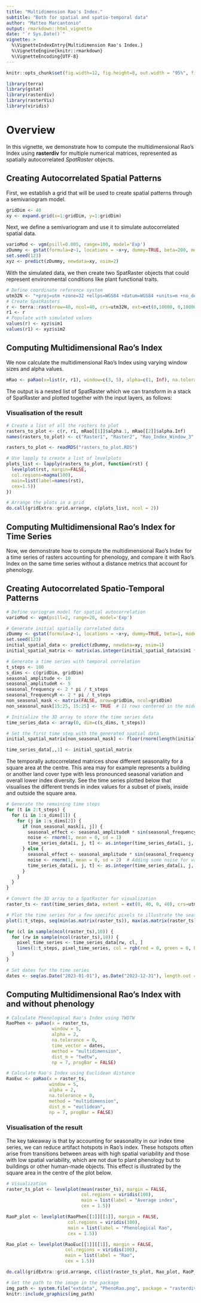 ```yaml
---
title: "Multidimension Rao's Index."
subtitle: "Both for spatial and spatio-temporal data"
author: "Matteo Marcantonio"
output: rmarkdown::html_vignette
date: "`r Sys.Date()`"
vignette: >
  %\VignetteIndexEntry{Multidimension Rao's Index.}
  %\VignetteEngine{knitr::rmarkdown}
  %\VignetteEncoding{UTF-8}
---
```


```r
knitr::opts_chunk$set(fig.width=12, fig.height=8, out.width = "95%", fig.align = "center", fig.dpi = 150, collapse = TRUE, comment = "#") 
```

```r
library(terra)
library(gstat)
library(rasterdiv)
library(rasterVis)
library(viridis)
```

# Overview
In this vignette, we demonstrate how to compute the multidimensional Rao's Index using **rasterdiv** for multiple numerical matrices, represented as spatially autocorrelated *SpatRaster* objects.

## Creating Autocorrelated Spatial Patterns
First, we establish a grid that will be used to create spatial patterns through a semivariogram model.

```r
gridDim <- 40
xy <- expand.grid(x=1:gridDim, y=1:gridDim)
```
Next, we define a semivariogram and use it to simulate autocorrelated spatial data.

```r
varioMod <- vgm(psill=0.005, range=100, model='Exp')
zDummy <- gstat(formula=z~1, locations = ~x+y, dummy=TRUE, beta=200, model=varioMod, nmax=1)
set.seed(123)
xyz <- predict(zDummy, newdata=xy, nsim=2)
```

With the simulated data, we then create two SpatRaster objects that could represent environmental conditions like plant functional traits.

```r
# Define coordinate reference system
utm32N <- "+proj=utm +zone=32 +ellps=WGS84 +datum=WGS84 +units=m +no_defs"
# Create SpatRasters
r <- terra::rast(nrow=40, ncol=40, crs=utm32N, ext=ext(0,10000, 0,10000))
r1 <- r
# Populate with simulated values
values(r) <- xyz$sim1
values(r1) <- xyz$sim2
```
## Computing Multidimensional Rao's Index

We now calculate the multidimensional Rao's Index using varying window sizes and alpha values.

```r
mRao <- paRao(x=list(r, r1), window=c(3, 5), alpha=c(1, Inf), na.tolerance=1, method="multidimension", simplify=3)
```
The output is a nested list of SpatRaster which we can transform in a stack of SpatRaster and plotted together with the input layers, as follows:

### Visualisation of the result

```r
# Create a list of all the rasters to plot
rasters_to_plot <- c(r, r1, mRao[[1]]$alpha.1, mRao[[2]]$alpha.Inf)
names(rasters_to_plot) <- c("Raster1", "Raster2", "Rao_Index_Window_3", "Rao_Index_Window_5")
```
```r
rasters_to_plot <- readRDS("rasters_to_plot.RDS")
```

```r
# Use lapply to create a list of levelplots
plots_list <- lapply(rasters_to_plot, function(rst) {
  levelplot(rst, margin=FALSE, 
  col.regions=magma(100), 
  main=list(label=names(rst), 
  cex=1.5))
})

# Arrange the plots in a grid
do.call(gridExtra::grid.arrange, c(plots_list, ncol = 2))
```

## Computing Multidimensional Rao's Index for Time Series

Now, we demonstrate how to compute the multidimensional Rao's Index for a time series of rasters accounting for phenology, and compare it with Rao's Index on the same time series without a distance metrics that account for phenology.

## Creating Autocorrelated Spatio-Temporal Patterns
```r
# Define variogram model for spatial autocorrelation
varioMod <- vgm(psill=2, range=20, model='Exp')

# Generate initial spatially correlated data
zDummy <- gstat(formula=z~1, locations = ~x+y, dummy=TRUE, beta=1, model=varioMod, nmax=1)
set.seed(123)
initial_spatial_data <- predict(zDummy, newdata=xy, nsim=1)
initial_spatial_matrix <- matrix(as.integer(initial_spatial_data$sim1 * 100), nrow=gridDim, ncol=gridDim)
```

```r
# Generate a time series with temporal correlation
t_steps <- 100
s_dims <- c(gridDim, gridDim)
seasonal_amplitude <- 10
seasonal_amplitudeR <- 5
seasonal_frequency <- 2 * pi / t_steps
seasonal_frequencyR <- 2 * pi / t_steps
non_seasonal_mask <- matrix(FALSE, nrow=gridDim, ncol=gridDim)
non_seasonal_mask[15:25, 15:25] <- TRUE  # 11 rows centered in the middle
```

```r
# Initialize the 3D array to store the time series data
time_series_data <- array(0, dim=c(s_dims, t_steps))

# Set the first time step with the generated spatial data
initial_spatial_matrix[non_seasonal_mask] <- floor(rnorm(length(initial_spatial_matrix[non_seasonal_mask]), mean(initial_spatial_matrix), sd = 50))

time_series_data[,,1] <- initial_spatial_matrix
```

The temporally autocorrelated matrices show different seasonality for a square area at the centre. This area may for example represents a building or another land cover type with less pronounced seasonal variation and overall lower index diversity. See the time series plotted below that visualises the different trends in index values for a subset of pixels, inside and outside the square area.

```r
# Generate the remaining time steps
for (t in 2:t_steps) {
  for (i in 1:s_dims[1]) {
    for (j in 1:s_dims[2]) {
      if (non_seasonal_mask[i, j]) {
        seasonal_effect <- seasonal_amplitudeR * sin(seasonal_frequencyR * t)
        noise <- rnorm(1, mean = 0, sd = 1)
        time_series_data[i, j, t] <- as.integer(time_series_data[i, j, t - 1] + seasonal_effect + noise)
      } else {
        seasonal_effect <- seasonal_amplitude * sin(seasonal_frequency * t)
        noise <- rnorm(1, mean = 0, sd = 2)  # Adding some noise for variability
        time_series_data[i, j, t] <- as.integer(time_series_data[i, j, t - 1] + seasonal_effect + noise)
      }
    }
  }
}
```

```r
# Convert the 3D array to a SpatRaster for visualization
raster_ts <- rast(time_series_data, extent = ext(0, 40, 0, 40), crs=utm32N)

# Plot the time series for a few specific pixels to illustrate the seasonal pattern
plot(1:t_steps, seq(min(as.matrix(raster_ts)), max(as.matrix(raster_ts)), length.out = t_steps), type = 'o', col = 'white', xlab = 'Time Step', ylab = 'Value')

for (cl in sample(ncol(raster_ts),10)) {
  for (rw in sample(ncol(raster_ts),10)) {
    pixel_time_series <- time_series_data[rw, cl, ]
    lines(1:t_steps, pixel_time_series, col = rgb(red = 0, green = 0, blue = 1, alpha = 0.3),ylab="Index value")
  }
}
```

```r
# Set dates for the time series
dates <- seq(as.Date("2023-01-01"), as.Date("2023-12-31"), length.out = nlyr(raster_ts))
```

## Computing Multidimensional Rao’s Index with and without phenology
```r
# Calculate Phenological Rao's Index using TWDTW
RaoPhen <- paRao(x = raster_ts, 
                 window = 5, 
                 alpha = 2, 
                 na.tolerance = 0, 
                 time_vector = dates, 
                 method = "multidimension", 
                 dist_m = "twdtw", 
                 np = 7, progBar = FALSE)

# Calculate Rao's Index using Euclidean distance
RaoEuc <- paRao(x = raster_ts, 
                window = 5, 
                alpha = 2, 
                na.tolerance = 0, 
                method = "multidimension", 
                dist_m = "euclidean", 
                np = 7, progBar = FALSE)
```

### Visualisation of the result

The key takeaway is that by accounting for seasonality in our index time series, we can reduce artifact hotspots in Rao's index. These hotspots often arise from transitions between areas with high spatial variability and those with low spatial variability, which are not due to plant phenology but to buildings or other human-made objects. This effect is illustrated by the square area in the centre of the plot below.

```r
# Visualization
raster_ts_plot <- levelplot(mean(raster_ts), margin = FALSE, 
                            col.regions = viridis(100), 
                            main = list(label = "Average index", 
                            cex = 1.5))

RaoP_plot <- levelplot(RaoPhen[[1]][[1]], margin = FALSE, 
                       col.regions = viridis(100), 
                       main = list(label = "Phenological Rao", 
                       cex = 1.5))

Rao_plot <- levelplot(RaoEuc[[1]][[1]], margin = FALSE, 
                      col.regions = viridis(100), 
                      main = list(label = "Rao", 
                      cex = 1.5))

do.call(gridExtra::grid.arrange, c(list(raster_ts_plot, Rao_plot, RaoP_plot), ncol = 3))
```

```r
# Get the path to the image in the package
img_path <- system.file("extdata", "PhenoRao.png", package = "rasterdiv")
knitr::include_graphics(img_path)
```